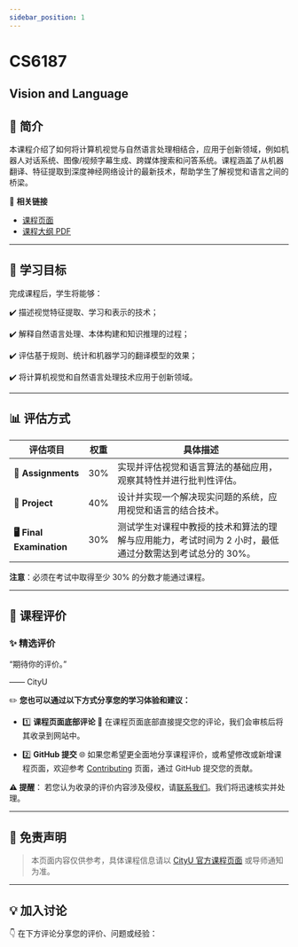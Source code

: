 ```yaml
---
sidebar_position: 1
---
```


# CS6187
## Vision and Language

## **📘 简介**
本课程介绍了如何将计算机视觉与自然语言处理相结合，应用于创新领域，例如机器人对话系统、图像/视频字幕生成、跨媒体搜索和问答系统。课程涵盖了从机器翻译、特征提取到深度神经网络设计的最新技术，帮助学生了解视觉和语言之间的桥梁。

🔗 **相关链接**
- [课程页面](https://www.cityu.edu.hk/catalogue/pg/202425/course/CS6187.htm)
- [课程大纲 PDF](https://www.cityu.edu.hk/catalogue/pg/202425/course/CS6187.pdf)

---

## **🎯 学习目标**

完成课程后，学生将能够：

✔️ 描述视觉特征提取、学习和表示的技术；

✔️ 解释自然语言处理、本体构建和知识推理的过程；

✔️ 评估基于规则、统计和机器学习的翻译模型的效果；

✔️ 将计算机视觉和自然语言处理技术应用于创新领域。

---

## **📊 评估方式**

| **评估项目**              | **权重** | **具体描述**                                                                                       |
|--------------------------|---------|---------------------------------------------------------------------------------------------------|
| **📝 Assignments**         | 30%     | 实现并评估视觉和语言算法的基础应用，观察其特性并进行批判性评估。                                         |
| **📄 Project**             | 40%     | 设计并实现一个解决现实问题的系统，应用视觉和语言的结合技术。                                             |
| **🖥️ Final Examination**    | 30%     | 测试学生对课程中教授的技术和算法的理解与应用能力，考试时间为 2 小时，最低通过分数需达到考试总分的 30%。      |

**注意**：必须在考试中取得至少 30% 的分数才能通过课程。

---

## **💬 课程评价**

### ✨ **精选评价**
<div className={commentStyles.commentBox}>
    <p className={commentStyles.commentText}>
        “期待你的评价。”
    </p>
    <p className={commentStyles.commentAuthor}>—— CityU</p>
</div>

✏️ **您也可以通过以下方式分享您的学习体验和建议：**

- 1️⃣ **课程页面底部评论**
💬 在课程页面底部直接提交您的评论，我们会审核后将其收录到网站中。

- 2️⃣ **GitHub 提交**
🌐 如果您希望更全面地分享课程评价，或希望修改或新增课程页面，欢迎参考 [Contributing](https://penjc.github.io/cityU-navigator/contributing) 页面，通过 GitHub 提交您的贡献。

**⚠️ 提醒**：
若您认为收录的评价内容涉及侵权，请[联系我们](https://github.com/penjc/cityU-navigator/issues)。我们将迅速核实并处理。

---

## **📌 免责声明**

> 本页面内容仅供参考，具体课程信息请以 [CityU 官方课程页面](https://www.cityu.edu.hk/academic/catalogue) 或导师通知为准。

---

## **💡 加入讨论**

👇 在下方评论分享您的评价、问题或经验：
<Utterances />